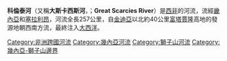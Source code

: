 '''科倫泰河'''（又稱'''大斯卡西斯河'''，{{lang-fr|'''Kolenté'''}}；'''Great Scarcies River'''）是[[西非|西非]]的河流，流經[[畿內亞|畿內亞]]和[[塞拉利昂|塞拉利昂]]，河流全長257公里，自[[金迪亞|金迪亞]]以北約40公里[[富塔賈隆|富塔賈隆]]高地的發源地朝西南方流，最終注入[[大西洋|大西洋]]。

{{DEFAULTSORT:Kolenté}}
[[Category:非洲跨國河流|Category:非洲跨國河流]]
[[Category:幾內亞河流|Category:幾內亞河流]]
[[Category:獅子山河流|Category:獅子山河流]]
[[Category:幾內亞-獅子山邊界|Category:幾內亞-獅子山邊界]]

{{Guinea-stub}}
{{SierraLeone-stub}}